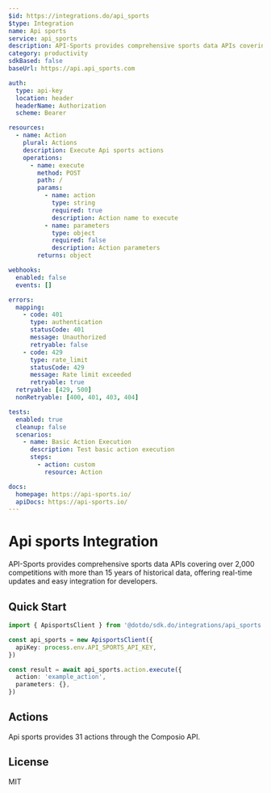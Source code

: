 ```yaml
---
$id: https://integrations.do/api_sports
$type: Integration
name: Api sports
service: api_sports
description: API-Sports provides comprehensive sports data APIs covering over 2,000 competitions with more than 15 years of historical data, offering real-time updates and easy integration for developers.
category: productivity
sdkBased: false
baseUrl: https://api.api_sports.com

auth:
  type: api-key
  location: header
  headerName: Authorization
  scheme: Bearer

resources:
  - name: Action
    plural: Actions
    description: Execute Api sports actions
    operations:
      - name: execute
        method: POST
        path: /
        params:
          - name: action
            type: string
            required: true
            description: Action name to execute
          - name: parameters
            type: object
            required: false
            description: Action parameters
        returns: object

webhooks:
  enabled: false
  events: []

errors:
  mapping:
    - code: 401
      type: authentication
      statusCode: 401
      message: Unauthorized
      retryable: false
    - code: 429
      type: rate_limit
      statusCode: 429
      message: Rate limit exceeded
      retryable: true
  retryable: [429, 500]
  nonRetryable: [400, 401, 403, 404]

tests:
  enabled: true
  cleanup: false
  scenarios:
    - name: Basic Action Execution
      description: Test basic action execution
      steps:
        - action: custom
          resource: Action

docs:
  homepage: https://api-sports.io/
  apiDocs: https://api-sports.io/
---
```


# Api sports Integration

API-Sports provides comprehensive sports data APIs covering over 2,000 competitions with more than 15 years of historical data, offering real-time updates and easy integration for developers.

## Quick Start

```typescript
import { ApisportsClient } from '@dotdo/sdk.do/integrations/api_sports'

const api_sports = new ApisportsClient({
  apiKey: process.env.API_SPORTS_API_KEY,
})

const result = await api_sports.action.execute({
  action: 'example_action',
  parameters: {},
})
```

## Actions

Api sports provides 31 actions through the Composio API.

## License

MIT
